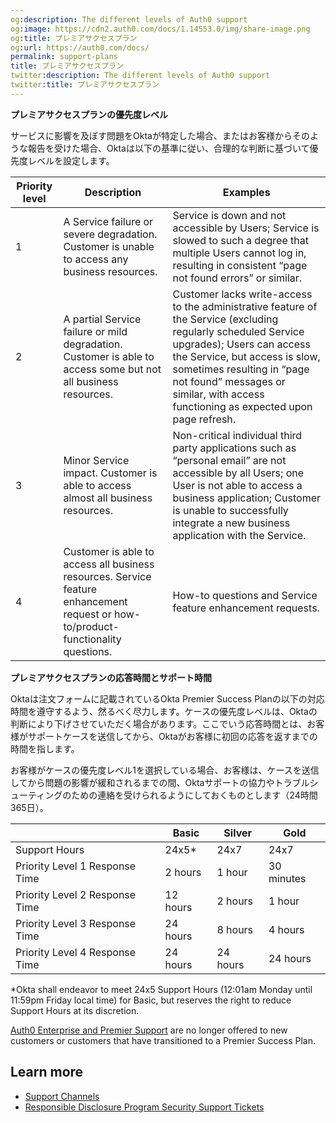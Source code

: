 ```yaml
---
og:description: The different levels of Auth0 support
og:image: https://cdn2.auth0.com/docs/1.14553.0/img/share-image.png
og:title: プレミアサクセスプラン
og:url: https://auth0.com/docs/
permalink: support-plans
title: プレミアサクセスプラン
twitter:description: The different levels of Auth0 support
twitter:title: プレミアサクセスプラン
---
```


**プレミアサクセスプランの優先度レベル**

サービスに影響を及ぼす問題をOktaが特定した場合、またはお客様からそのような報告を受けた場合、Oktaは以下の基準に従い、合理的な判断に基づいて優先度レベルを設定します。

<table class="table"><thead>
<tr>
<th>Priority level</th>
<th>Description</th>
<th>Examples</th>
</tr>
</thead>
<tbody>
<tr>
<td>1</td>
<td>A Service failure or severe degradation. Customer is unable to access any business resources.</td>
<td>Service is down and not accessible by Users; Service is slowed to such a degree that multiple Users cannot log in, resulting in consistent “page not found errors” or similar.</td>
</tr>
<tr>
<td>2</td>
<td>A partial Service failure or mild degradation. Customer is able to access some but not all business resources.</td>
<td>Customer lacks write-access to the administrative feature of the Service (excluding regularly scheduled Service upgrades); Users can access the Service, but access is slow, sometimes resulting in “page not found” messages or similar, with access functioning as expected upon page refresh.</td>
</tr>
<tr>
<td>3</td>
<td>Minor Service impact. Customer is able to access almost all business resources.</td>
<td>Non-critical individual third party applications such as “personal email” are not accessible by all Users; one User is not able to access a business application; Customer is unable to successfully integrate a new business application with the Service.</td>
</tr>
<tr>
<td>4</td>
<td>Customer is able to access all business resources. Service feature enhancement request or how-to/product-functionality questions.</td>
<td>How-to questions and Service feature enhancement requests.</td>
</tr>
</tbody>
</table>

**プレミアサクセスプランの応答時間とサポート時間**

Oktaは注文フォームに記載されているOkta Premier Success Planの以下の対応時間を遵守するよう、然るべく尽力します。ケースの優先度レベルは、Oktaの判断により下げさせていただく場合があります。ここでいう応答時間とは、お客様がサポートケースを送信してから、Oktaがお客様に初回の応答を返すまでの時間を指します。

お客様がケースの優先度レベル1を選択している場合、お客様は、ケースを送信してから問題の影響が緩和されるまでの間、Oktaサポートの協力やトラブルシューティングのための連絡を受けられるようにしておくものとします（24時間365日）。

<table class="table"><thead>
<tr>
<th></th>
<th>Basic</th>
<th>Silver</th>
<th>Gold</th>
</tr>
</thead>
<tbody>
<tr>
<td>Support Hours</td>
<td>24x5*</td>
<td>24x7</td>
<td>24x7</td>
</tr>
<tr>
<td>Priority Level 1 Response Time</td>
<td>2 hours</td>
<td>1 hour</td>
<td>30 minutes</td>
</tr>
<tr>
<td>Priority Level 2 Response Time</td>
<td>12 hours</td>
<td>2 hours</td>
<td>1 hour</td>
</tr>
<tr>
<td>Priority Level 3 Response Time</td>
<td>24 hours</td>
<td>8 hours</td>
<td>4 hours</td>
</tr>
<tr>
<td>Priority Level 4 Response Time</td>
<td>24 hours</td>
<td>24 hours</td>
<td>24 hours</td>
</tr>
</tbody>
</table>

\*Okta shall endeavor to meet 24x5 Support Hours (12:01am Monday until 11:59pm Friday local time) for Basic, but reserves the right to reduce Support Hours at its discretion.

[Auth0 Enterprise and Premier Support](/docs/troubleshoot/customer-support/auth0-enterprise-and-premier-support) are no longer offered to new customers or customers that have transitioned to a Premier Success Plan.

## Learn more

* [Support Channels](/docs/troubleshoot/customer-support/support-channels)
* [Responsible Disclosure Program Security Support Tickets](/docs/troubleshoot/customer-support/responsible-disclosure-program-security-support-tickets)